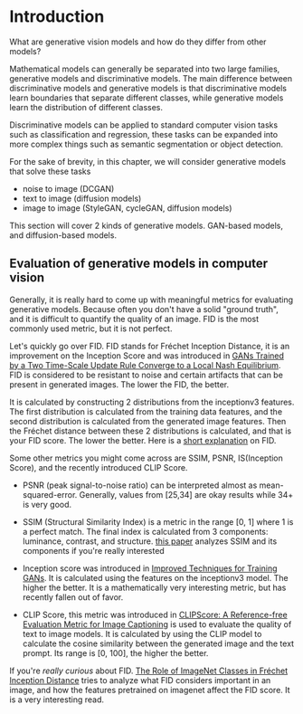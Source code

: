 # Introduction

What are generative vision models and how do they differ from other models?

Mathematical models can generally be separated into two large families, generative models and discriminative models. 
The main difference between discriminative models and generative models is that discriminative models learn boundaries that separate different classes,  while generative models learn the distribution of different classes.

Discriminative models can be applied to standard computer vision tasks such as classification and regression, 
these tasks can be expanded into more complex things such as semantic segmentation or object detection.

For the sake of brevity, in this chapter, we will consider generative models that solve these tasks

* noise to image (DCGAN)
* text to image (diffusion models)
* image to image (StyleGAN, cycleGAN, diffusion models)

This section will cover 2 kinds of generative models. GAN-based models, and diffusion-based models.

## Evaluation of generative models in computer vision

Generally, it is really hard to come up with meaningful metrics for evaluating generative models. Because often you don't have a solid "ground truth", and it is difficult to quantify the quality of an image. FID is the most commonly used metric, but it is not perfect.

Let's quickly go over FID. FID stands for Fréchet Inception Distance, it is an improvement on the Inception Score and was introduced in [GANs Trained by a Two Time-Scale Update Rule Converge to a Local Nash Equilibrium](https://arxiv.org/pdf/1706.08500.pdf). FID is considered to be resistant to noise and certain artifacts that can be present in generated images. The lower the FID, the better. 

It is calculated by constructing 2 distributions from the inceptionv3 features. The first distribution is calculated from the training data features, and the second distribution is calculated from the generated image features. Then the  Fréchet distance between these 2 distributions is calculated, and that is your FID score. The lower the better. Here is a [short explanation](https://www.youtube.com/watch?v=9zTwSzXxNDo&t=398s) on FID.

Some other metrics you might come across are SSIM, PSNR, IS(Inception Score), and the recently introduced CLIP Score.

* PSNR (peak signal-to-noise ratio) can be interpreted almost as mean-squared-error. Generally, values from [25,34] are okay results while 34+ is very good.

* SSIM (Structural Similarity Index) is a metric in the range [0, 1] where 1 is a perfect match. The final index is calculated from 3 components: luminance, contrast, and structure. [this paper](https://arxiv.org/pdf/2006.13846.pdf) analyzes SSIM and its components if you're really interested

* Inception score was introduced in [Improved Techniques for Training GANs](https://arxiv.org/pdf/1606.03498.pdf). It is calculated using the features on the inceptionv3 model. The higher the better. It is a mathematically very interesting metric, but has recently fallen out of favor.

* CLIP Score, this metric was introduced in [CLIPScore: A Reference-free Evaluation Metric for Image Captioning](https://arxiv.org/pdf/2104.08718.pdf) is used to evaluate the quality of text to image models. It is calculated by using the CLIP model to calculate the cosine similarity between the generated image and the text prompt. Its range is [0, 100], the higher the better.

 If you're *really curious* about FID. [The Role of ImageNet Classes in Fréchet Inception Distance](https://arxiv.org/pdf/2203.06026.pdf) tries to analyze what FID considers important in an image, and how the features pretrained on imagenet affect the FID score. It is a very interesting read.
